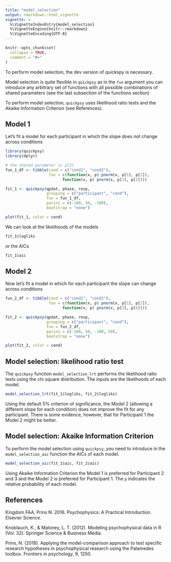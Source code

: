 ```yaml
---
title: "model_selection"
output: rmarkdown::html_vignette
vignette: >
  %\VignetteIndexEntry{model_selection}
  %\VignetteEngine{knitr::rmarkdown}
  %\VignetteEncoding{UTF-8}
---
```


```r
knitr::opts_chunk$set(
  collapse = TRUE,
  comment = "#>"
)
```


To perform model selection, the dev version of quickspy is necessary. 

Model selection is quite flexible in `quickpsy` as in the `fun` argument you can introduce any arbitrary set of functions with all possible combinations of shared parameters (see the last subsection of the functions section) 

To perform model selection, `quickpsy` uses likelihood ratio tests and the Akaike Information Criterion (see References). 

## Model 1

Let's fit a model for each participant in which the slope does not change across conditions 

```r
library(quickpsy)
library(dplyr)

# the shared parameter is p[2]
fun_1_df <- tibble(cond = c("cond1", "cond2"), 
                   fun = c(function(x, p) pnorm(x, p[1], p[2]), 
                         function(x, p) pnorm(x, p[3], p[2])))

fit_1 <- quickpsy(qpdat, phase, resp, 
                  grouping = c("participant", "cond"), 
                  fun = fun_1_df, 
                  parini = c(-100, 50, -100), 
                  bootstrap = "none") 

plot(fit_1, color = cond)
```

We can look at the likelihoods of the models 

```r
fit_1$logliks
```

or the AICs

```r
fit_1$aic
```

## Model 2

Now let's fit a model in which for each participant the slope can change across conditions

```r
fun_2_df <- tibble(cond = c("cond1", "cond2"), 
                   fun = c(function(x, p) pnorm(x, p[1], p[2]), 
                         function(x, p) pnorm(x, p[3], p[4])))

fit_2 <- quickpsy(qpdat, phase, resp, 
                  grouping = c("participant", "cond"), 
                  fun = fun_2_df, 
                  parini = c(-100, 50, -100, 50), 
                  bootstrap = "none") 

plot(fit_2, color = cond)
```

## Model selection: likelihood ratio test

The `quickpsy` function `model_selection_lrt` performs the likelihood ratio tests using the chi square distribution. The inputs are the likelihoods of each model. 

```r
model_selection_lrt(fit_1$logliks, fit_2$logliks)
```

Using the default 5% criterion of significance, the Model 2 (allowing a different slope for each condition) does not improve the fit for any participant. There is some evidence, however, that for Participant 1 the Model 2 might be better. 

## Model selection: Akaike Information Criterion

To perform the model selection using `quickpsy`, you need to introduce in the  `model_selection_aic` function the AICs of each model.

```r
model_selection_aic(fit_1$aic, fit_2$aic)
```
Using Akaike Information Criterion the Model 1 is preferred for Participant 2 and 3 and the Model 2 is preferred for Participant 1. The `p` indicates the relative probability of each model. 


## References

Kingdom FAA, Prins N. 2016. Psychophysics: A Practical Introduction. Elsevier Science.

Knoblauch, K., & Maloney, L. T. (2012). Modeling psychophysical data in R (Vol. 32). Springer Science & Business Media.

Prins, N. (2018). Applying the model-comparison approach to test specific research hypotheses in psychophysical research using the Palamedes toolbox. Frontiers in psychology, 9, 1250.



